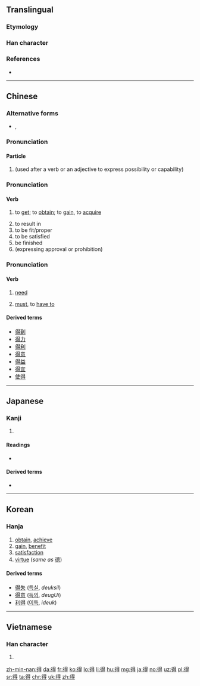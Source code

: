 ==Translingual==
{{stroke order|strokes=11}}
{{stroke order|type=animate}}

===Etymology===
{{rfe|lang=mul}}

===Han character===
{{Han char|rn=60|rad=彳|as=08|sn=11|four=26241|canj=HOAMI|ids=⿰彳㝵}}

===References===
* {{Han ref|kx=0367.310|dkj=10137|dj=0691.160|hdz=20828.030|uh=5F97|ud=24471|bh=B16F|bd=45423}}

----

==Chinese==
{{zh-forms}}

===Alternative forms===
* {{zh-l|㝵}}, {{zh-l|㕌}}

===Pronunciation===
{{zh-pron
|m=de,di
|m_note=di is used in poetry, songs
|c=dak1
|ma=y
|cat=particle}}

====Particle====
{{zh-particle}}

# {{context|Beginning Mandarin|lang=zh|sort=de5}} (used after a verb or an adjective to express possibility or capability)
#: {{zh-usex|他 跑 得{de} 快。|He runs quickly.}}
#: {{zh-usex|看 得{de} 見|able to see}}
#: {{zh-usex|他 畫 得{de} 好。|He paints well.}}
#: {{zh-usex|吃 得{de}|eatable, edible}}
#: {{zh-usex|做 不 得{de}|must not be done}}
#: {{zh-usex|這 雙 鞋 穿 得{de}。|These shoes fit well.}}
#: {{zh-usex|這 個 人 批評 不 得{de}。|He's not a man to criticize.}}
#: {{zh-usex|好 得{de} 很|very good}}

===Pronunciation===
{{zh-pron
|m=dé
|ma=Zh-dé.ogg
|c=dak1
|h=pfs=tet
|mn=tik/chik/tek
|mn_note=tek is literary
|w=4teq
|mc=y
|oc=y
|cat=v}}

====Verb====
{{zh-verb}}

# to [[get]]; to [[obtain]]; to [[gain]], to [[acquire]]
#: {{zh-usex|他 得{dé} 了 個 壞 名聲。|He gained a bad reputation.}}
# to result in
# to be fit/proper
# to be satisfied
# be finished
# (expressing approval or prohibition)
#: {{zh-usex|得{dé} 了，別 再 說 了。|OK! OK! That's enough.}}

===Pronunciation===
{{zh-pron
|m=děi
|ma=y
|c=dak1
|cat=v}}

====Verb====
{{zh-verb}}

# {{context|colloquial|Beginning Mandarin|lang=zh|sort=dei3}} [[need]]
# {{context|colloquial|Beginning Mandarin|lang=zh|sort=dei3}} [[must]], to [[have to]]
#: {{zh-usex|我 得{děi} 走 了。|I must go (now).}}

====Derived terms====
{{der-top}}
* [[得到]]
* [[得力]]
* [[得利]]
* [[得意]]
* [[得益]]
* [[得宜]]
* [[使得]]
{{der-bottom}}

----

==Japanese==

===Kanji===
{{ja-kanji|grade=4|rs=彳08}}

# {{defn|lang=ja|sort=彳08}}

====Readings====
* {{ja-readings|goon=[[とく]] {{qualifier|toku}}|kanon=[[とく]] {{qualifier|toku}}|kun=[[える]] {{qualifier|eru}}, [[うる]] {{qualifier|uru}}}}

====Derived terms====
* {{l|ja|得る|tr=[[える]], eru}}

----

==Korean==

===Hanja===
{{ko-hanja|hangeul=득|eumhun=|mr=tŭk|y=tuk|rv=deuk}}

# [[obtain]], [[achieve]]
# [[gain]], [[benefit]]
# [[satisfaction]]
# [[virtue]] (''same as'' [[德]])

====Derived terms====
* [[得失]] ([[득실]], ''deuksil'')
* [[得意]] ([[득의]], ''deugUi'')
* [[利得]] ([[이득]], ''ideuk'')

----

==Vietnamese==

===Han character===
{{vi-hantu|[[đắc]], [[được]], [[đác]], [[đắt]]|rs=彳08}}

# {{defn|lang=vi|sort=彳08}}

[[zh-min-nan:得]]
[[da:得]]
[[fr:得]]
[[ko:得]]
[[lo:得]]
[[li:得]]
[[hu:得]]
[[mg:得]]
[[ja:得]]
[[no:得]]
[[uz:得]]
[[pl:得]]
[[sr:得]]
[[ta:得]]
[[chr:得]]
[[uk:得]]
[[zh:得]]